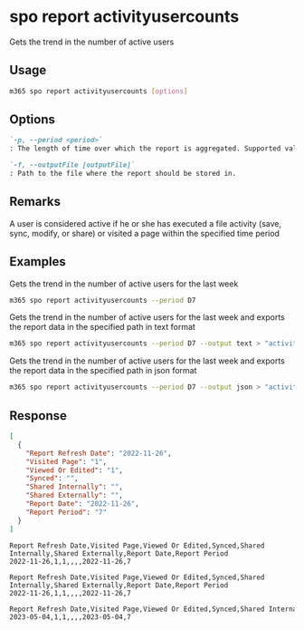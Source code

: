 
# spo report activityusercounts

Gets the trend in the number of active users

## Usage

```sh
m365 spo report activityusercounts [options]
```

## Options

```md definition-list
`-p, --period <period>`
: The length of time over which the report is aggregated. Supported values `D7`, `D30`, `D90`, `D180`.

`-f, --outputFile [outputFile]`
: Path to the file where the report should be stored in.
```

<Global />

## Remarks

A user is considered active if he or she has executed a file activity (save, sync, modify, or share) or visited a page within the specified time period

## Examples

Gets the trend in the number of active users for the last week

```sh
m365 spo report activityusercounts --period D7
```

Gets the trend in the number of active users for the last week and exports the report data in the specified path in text format

```sh
m365 spo report activityusercounts --period D7 --output text > "activityusercounts.txt"
```

Gets the trend in the number of active users for the last week and exports the report data in the specified path in json format

```sh
m365 spo report activityusercounts --period D7 --output json > "activityusercounts.json"
```

## Response

<Tabs>
  <TabItem value="JSON">

  ```json
  [
    {
      "Report Refresh Date": "2022-11-26",
      "Visited Page": "1",
      "Viewed Or Edited": "1",
      "Synced": "",
      "Shared Internally": "",
      "Shared Externally": "",
      "Report Date": "2022-11-26",
      "Report Period": "7"
    }
  ]
  ```

  </TabItem>
  <TabItem value="Text">

  ```text
  Report Refresh Date,Visited Page,Viewed Or Edited,Synced,Shared Internally,Shared Externally,Report Date,Report Period
  2022-11-26,1,1,,,,2022-11-26,7
  ```

  </TabItem>
  <TabItem value="CSV">

  ```csv
  Report Refresh Date,Visited Page,Viewed Or Edited,Synced,Shared Internally,Shared Externally,Report Date,Report Period
  2022-11-26,1,1,,,,2022-11-26,7
  ```

  </TabItem>
  <TabItem value="Markdown">

  ```md
  Report Refresh Date,Visited Page,Viewed Or Edited,Synced,Shared Internally,Shared Externally,Report Date,Report Period
  2023-05-04,1,1,,,,2023-05-04,7
  ```

  </TabItem>
</Tabs>

